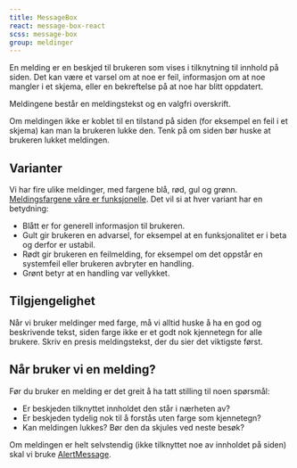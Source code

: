 ```yaml
---
title: MessageBox
react: message-box-react
scss: message-box
group: meldinger
---
```



<Ingress>
    En melding er en beskjed til brukeren som vises i tilknytning til innhold på siden. Det kan være et varsel om at noe
    er feil, informasjon om at noe mangler i et skjema, eller en bekreftelse på at noe har blitt oppdatert.
</Ingress>
<ComponentExample
    component={MessageBoxExample}
    knobs={{
        boolProps: ["Full bredde", "Avvisbar"],
        choiceProps: [
            {
                name: "Type",
                values: ["Infomelding", "Suksessmelding", "Advarselsmelding", "Feilmelding"],
                defaultValue: 0,
            },
        ],
    }}
    codeExample={messageBoxExampleCode}
/>

Meldingene består en meldingstekst og en valgfri overskrift.

Om meldingen ikke er koblet til en tilstand på siden (for eksempel en feil i et skjema) kan man la brukeren lukke den. Tenk på om siden bør huske at brukeren lukket meldingen.

## Varianter

Vi har fire ulike meldinger, med fargene blå, rød, gul og grønn. [Meldingsfargene våre er funksjonelle](/profil/farger#meldingsfargene). Det vil si at hver variant har en betydning:

-   Blått er for generell informasjon til brukeren.
-   Gult gir brukeren en advarsel, for eksempel at en funksjonalitet er i beta og derfor er ustabil.
-   Rødt gir brukeren en feilmelding, for eksempel om det oppstår en systemfeil eller brukeren avbryter en handling.
-   Grønt betyr at en handling var vellykket.

## Tilgjengelighet

Når vi bruker meldinger med farge, må vi alltid huske å ha en god og beskrivende tekst, siden farge ikke er et godt nok kjennetegn for alle brukere. Skriv en presis meldingstekst, der du sier det viktigste først.

## Når bruker vi en melding?

Før du bruker en melding er det greit å ha tatt stilling til noen spørsmål:

-   Er beskjeden tilknyttet innholdet den står i nærheten av?
-   Er beskjeden tydelig nok til å forstås uten farge som kjennetegn?
-   Kan meldingen lukkes? Bør den da skjules ved neste besøk?

Om meldingen er helt selvstendig (ikke tilknyttet noe av innholdet på siden) skal vi bruke [AlertMessage](/komponenter/alertmessage).

<Grid>
    <DoDontExample
        type="do"
        description="Vis meldingen i kontekst av innholdet"
        image="/assets/do-donts/alert-message-dont-1.png"
    />
</Grid>
